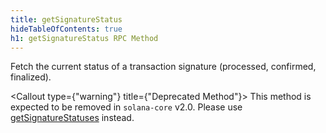 ```yaml
---
title: getSignatureStatus
hideTableOfContents: true
h1: getSignatureStatus RPC Method
---
```


Fetch the current status of a transaction signature (processed, confirmed,
finalized).

<Callout type={"warning"} title={"Deprecated Method"}>
  This method is expected to be removed in `solana-core` v2.0. Please use
  [getSignatureStatuses](/docs/rpc/http/getsignaturestatuses) instead.
</Callout>
